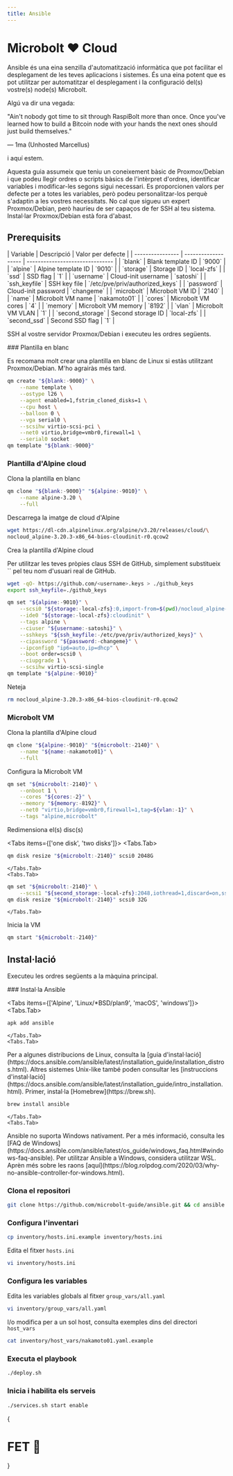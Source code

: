 ```yaml
---
title: Ansible
---
```



# Microbolt ❤️ Cloud

Ansible és una eina senzilla d'automatització informàtica que pot facilitar el
desplegament de les teves aplicacions i sistemes. És una eina potent que es pot
utilitzar per automatitzar el desplegament i la configuració del(s) vostre(s)
node(s) Microbolt.

Algú va dir una vegada:

<Callout type="info">
"Ain't nobody got time to sit through RaspiBolt more than once. Once you've
learned how to build a Bitcoin node with your hands the next ones should just
build themselves."

— 1ma (Unhosted Marcellus)
</Callout>

i aquí estem.

<Callout type="error">
Aquesta guia assumeix que teniu un coneixement bàsic de Proxmox/Debian i que
podeu llegir ordres o scripts bàsics de l'intèrpret d'ordres, identificar
variables i modificar-les segons sigui necessari. Es proporcionen valors per
defecte per a totes les variables, però podeu personalitzar-los perquè s'adaptin
a les vostres necessitats. No cal que sigueu un expert Proxmox/Debian, però
hauríeu de ser capaços de fer SSH al teu sistema. Instal·lar Proxmox/Debian està
fora d'abast.
</Callout>

## Prerequisits

<FAQBox title="Variables">
| Variable         | Descripció          | Valor per defecte               |
| ---------------- | ------------------- | ------------------------------- |
| `blank`          | Blank template ID   | `9000`                          |
| `alpine`         | Alpine template ID  | `9010`                          |
| `storage`        | Storage ID          | `local-zfs`                     |
| `ssd`            | SSD flag            | `1`                             |
| `username`       | Cloud-init username | `satoshi`                       |
| `ssh_keyfile`    | SSH key file        | `/etc/pve/priv/authorized_keys` |
| `password`       | Cloud-init password | `changeme`                      |
| `microbolt`      | Microbolt VM ID     | `2140`                          |
| `name`           | Microbolt VM name   | `nakamoto01`                    |
| `cores`          | Microbolt VM cores  | `4`                             |
| `memory`         | Microbolt VM memory | `8192`                          |
| `vlan`           | Microbolt VM VLAN   | `1`                             |
| `second_storage` | Second storage ID   | `local-zfs`                     |
| `second_ssd`     | Second SSD flag     | `1`                             |
</FAQBox>

SSH al vostre servidor Proxmox/Debian i executeu les ordres següents.

<Steps>
### Plantilla en blanc

Es recomana molt crear una plantilla en blanc de Linux si estàs utilitzant
Proxmox/Debian. M'ho agrairàs més tard.

```sh copy
qm create "${blank:-9000}" \
    --name template \
    --ostype l26 \
    --agent enabled=1,fstrim_cloned_disks=1 \
    --cpu host \
    --balloon 0 \
    --vga serial0 \
    --scsihw virtio-scsi-pci \
    --net0 virtio,bridge=vmbr0,firewall=1 \
    --serial0 socket
qm template "${blank:-9000}"
```

### Plantilla d'Alpine cloud

Clona la plantilla en blanc

```sh copy
qm clone "${blank:-9000}" "${alpine:-9010}" \
    --name alpine-3.20 \
    --full
```

Descarrega la imatge de cloud d'Alpine

```sh copy
wget https://dl-cdn.alpinelinux.org/alpine/v3.20/releases/cloud/\
nocloud_alpine-3.20.3-x86_64-bios-cloudinit-r0.qcow2
```

Crea la plantilla d'Alpine cloud

<Callout type="info">
Per utilitzar les teves pròpies claus SSH de GitHub, simplement substitueix
`<username>` pel teu nom d'usuari real de GitHub.

```sh
wget -qO- https://github.com/<username>.keys > ./github_keys
export ssh_keyfile=./github_keys
```
</Callout>

```sh copy
qm set "${alpine:-9010}" \
    --scsi0 "${storage:-local-zfs}:0,import-from=$(pwd)/nocloud_alpine-3.20.3-x86_64-bios-cloudinit-r0.qcow2,iothread=1,discard=on,ssd=${ssd:-1}" \
    --ide0 "${storage:-local-zfs}:cloudinit" \
    --tags alpine \
    --ciuser "${username:-satoshi}" \
    --sshkeys "${ssh_keyfile:-/etc/pve/priv/authorized_keys}" \
    --cipassword "${password:-changeme}" \
    --ipconfig0 "ip6=auto,ip=dhcp" \
    --boot order=scsi0 \
    --ciupgrade 1 \
    --scsihw virtio-scsi-single
qm template "${alpine:-9010}"
```

Neteja

```sh copy
rm nocloud_alpine-3.20.3-x86_64-bios-cloudinit-r0.qcow2
```

### Microbolt VM

Clona la plantilla d'Alpine cloud

```sh copy
qm clone "${alpine:-9010}" "${microbolt:-2140}" \
    --name "${name:-nakamoto01}" \
    --full
```

Configura la Microbolt VM

```sh copy
qm set "${microbolt:-2140}" \
    --onboot 1 \
    --cores "${cores:-2}" \
    --memory "${memory:-8192}" \
    --net0 "virtio,bridge=vmbr0,firewall=1,tag=${vlan:-1}" \
    --tags "alpine,microbolt"
```

Redimensiona el(s) disc(s)

<Tabs items={['one disk', 'two disks']}>
    <Tabs.Tab>
```sh copy
qm disk resize "${microbolt:-2140}" scsi0 2048G
```
    </Tabs.Tab>
    <Tabs.Tab>
```sh copy
qm set "${microbolt:-2140}" \
    --scsi1 "${second_storage:-local-zfs}:2048,iothread=1,discard=on,ssd=${second_ssd:-1}"
qm disk resize "${microbolt:-2140}" scsi0 32G
```
    </Tabs.Tab>
</Tabs>

Inicia la VM

```sh copy
qm start "${microbolt:-2140}"
```
</Steps>

## Instal·lació

Executeu les ordres següents a la màquina principal.

<Steps>
### Instal·la Ansible

<Tabs items={['Alpine', 'Linux/*BSD/plan9', 'macOS', 'windows']}>
    <Tabs.Tab>
```sh copy
apk add ansible
```
    </Tabs.Tab>
    <Tabs.Tab>
<Callout type="info">
Per a algunes distribucions de Linux, consulta la [guia
d'instal·lació](https://docs.ansible.com/ansible/latest/installation_guide/installation_distros.html).
Altres sistemes Unix-like també poden consultar les [instruccions
d'instal·lació](https://docs.ansible.com/ansible/latest/installation_guide/intro_installation.html).
</Callout>
    </Tabs.Tab>
    <Tabs.Tab>
<Callout type="warning">
Primer, instal·la [Homebrew](https://brew.sh).
</Callout>

```sh copy
brew install ansible
```
    </Tabs.Tab>
    <Tabs.Tab>
<Callout type="error">
Ansible no suporta Windows nativament. Per a més informació, consulta les [FAQ
de Windows](https://docs.ansible.com/ansible/latest/os_guide/windows_faq.html#windows-faq-ansible).
Per utilitzar Ansible a Windows, considera utilitzar WSL. Aprèn més sobre les
raons
[aquí](https://blog.rolpdog.com/2020/03/why-no-ansible-controller-for-windows.html).
</Callout>
    </Tabs.Tab>
</Tabs>

### Clona el repositori

```sh copy
git clone https://github.com/microbolt-guide/ansible.git && cd ansible
```

### Configura l'inventari

```sh copy
cp inventory/hosts.ini.example inventory/hosts.ini
```

Edita el fitxer `hosts.ini`

```sh copy
vi inventory/hosts.ini
```

### Configura les variables

Edita les variables globals al fitxer `group_vars/all.yaml`

```sh copy
vi inventory/group_vars/all.yaml
```

I/o modifica per a un sol host, consulta exemples dins del directori `host_vars`

```sh copy
cat inventory/host_vars/nakamoto01.yaml.example
```

### Executa el playbook

```sh copy
./deploy.sh
```

### Inicia i habilita els serveis

```sh copy
./services.sh start enable
```
</Steps>

{<h1>FET 🎉</h1>}